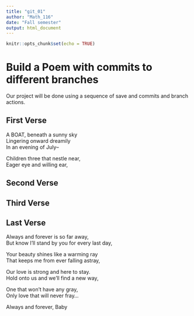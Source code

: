 ---
title: "git_01"
author: "Math_116"
date: "Fall semester"
output: html_document
---

```{r setup, include=FALSE}
knitr::opts_chunk$set(echo = TRUE)
```
# Build a Poem with commits to different branches
Our project will be done using a sequence of save and commits and branch actions.
<!-- Do not modify or change any text in "!--" bracketed areas such as this --- these are instructions to
you, if you change any of this the git program will notice it and compromise your git merging strategy !-->

## First Verse 
A BOAT, beneath a sunny sky  
Lingering onward dreamily  
In an evening of July--    
 
Children three that nestle near,  
Eager eye and willing ear,   

<!--Put the first five lines of a poem by Lewis Carrol in this section!-->

## Second Verse
<!--Put the first five lines of a poem by Robert Frost here!-->

## Third Verse
<!--Put the first two verses of The Walrus and the Carpenter here!-->

## Last Verse
Always and forever is so far away,   
But know I'll stand by you for every last day,   

Your beauty shines like a warming ray  
That keeps me from ever falling astray,   

Our love is strong and here to stay.  
Hold onto us and we'll find a new way,   

One that won't have any gray,   
Only love that will never fray...   

Always and forever, Baby  

<!--Put a short poem of your choice 8-20 lines,here!-->
